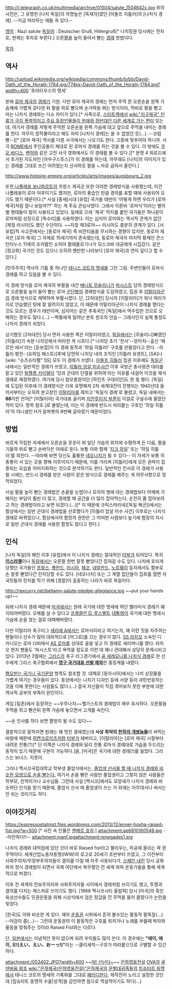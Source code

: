 http://i.telegraph.co.uk/multimedia/archive/01504/salute_1504842c.jpg
위의 사진은, 그 유명한 [나치 독일]의 악명높은 [독재자]였던 [아돌프 히틀러]의 [나치식 경례].
--지금 따라하는 애들 꼭 있다--

[[영어]] : Nazi salute
[[독일어]] : Deutscher Gruß, Hitlergruß[* 나치정권 당시에는 전자로, 현재는 후자로 부른다.]
오른[[팔]]을 높이 들어서 뻗는 [[경례]] 방법이다.

[[목차]]
== 역사 ==
http://upload.wikimedia.org/wikipedia/commons/thumb/b/bb/David-Oath_of_the_Horatii-1784.jpg/774px-David-Oath_of_the_Horatii-1784.jpg?width=400
'호라티우스의 맹세'

본래 [[로마 제국]]의 [[경례]]가 기원. 다만 로마 제국의 경례는 먼저 주먹 쥔 오른손을 왼쪽 가슴께에 가볍게 갖다댄 뒤 팔을 위로 뻗으며 손가락을 펴는 방식이라, 막바로 팔을 뻗고 마는 나치식 경례와는 다소 차이가 있다.[* 사족으로, [[스타트렉]]에서 [[wiki:"지구제국" 인류가 극히 폭력적이고 주요 등장인물들이 원래와 정반대인 다른 세계로 가는 편]]이 있는데, 여기서 경례를 저렇게 주먹쥔 오른손을 왼쪽 가슴에 대고 앞으로 주먹을 내미는 경례를 한다. 아무리 창작물이라고 해도 차마 [나치식 경례]는 쓸 수 없었던 듯(…). --코럼빵--][* [로마 제국] 역사를 다룬 사극에서는 나오기도 한다. 고증에 맞추어야 하니까. 사극 [[ROME]]에서 주인공들이 제대로 된 로마식 경례를 하는 것을 볼 수 있다. 이 밖에도 [[쿠오 바디스]], [[벤허]]와 같은 고전 사극 영화에서도 이 경례를 볼 수 있다.][* 문명 4 워로드에서 추가된 지도자인 [아우구스투스]가 이 경례를 하는데, 아무래도 [나치]의 이미지가 있는 경례를 그대로 쓰긴 어려웠는지 선서하듯 팔을 ㄴ자로 굽혀서 올린다.]

http://www.histoire-empire.org/articles/arts/images/augsbourg_2.jpg

또한,[[나폴레옹 보나파르트]]의 프랑스 제국군 또한 이러한 경례방식을 사용했는데, 이건 나폴레옹이 로마 덕후이기도 했지만, 로마의 풍습인 만큼 경의를 표할 때에 사용되어 오기도 했기 때문이다.[* 사실 [중세]시대 [유럽] 국가들 태반이 '어떻게 하면 우리가 [로마 제국]처럼 잘나 보일까??' 하는 게 주요 관심사였다. 그래서 이른바 '로마식'이라는 별의별 행태들이 많이 사용되고 있었다. 일례로 으레 '제국' 딱지를 붙인 국가들은 하나같이 로마처럼 상징으로 [독수리]를 사용하였다. 이는 심지어 로마와는 역사적 관계가 없던 [제정 러시아]도 했던 수단이다. ~~자칭 제3로마~~ 러시아도 충분히 관계가 있다. [서유럽]적 사고관에서는 [동로마 제국] 즉 비잔티움을 무시하는 경향이 있지만, 동로마 제국은 [로마 제국] 그 자체로 15세기까지 존속했는데, 동로마 제국의 마지막 황제인 콘스탄티누스 11세의 조카딸인 소피아 팔레올로기나가 모스크바 대공에게 시집갔다. 같은 [정교회] 국가인 것도 있으니 오히려 웬만한 나라보다 [로마 제국]과 연이 깊다고 할 수 있다.]
{{{#!html
<img src="http://cfs14.tistory.com/image/33/tistory/2008/12/23/00/48/494fb6e02fe71" width=600>
}}}

[민주주의] 역사의 기틀 중 하나인 [[테니스 코트의 맹세]]를 그린 그림. 주변인들이 로마식 경례를 하고 있음을 볼 수 있다.

이 경례 방식을 로마 제국의 부활을 내건 [[베니토 무솔리니]]가 [[파시스트]] 당의 경례방식으로 오른팔을 높이 들어 뻗는 로마 [[군단병]]의 경례방식을 도입하였고, 집권 후 [[이탈리아군]]의 경례 방식으로 채택하며 부활시켰다. 단, [2차대전] 당시의 [이탈리아]가 워낙 여러가지로 안습했던 탓에 잘 알려지지 않았고, 이 때문에 이탈리아군이 나치식 경례를 했다는 것도 모르는 경우가 태반이며, 심지어는 같은 추축국인 [독일]에서 역수입한 것으로 오해하는 경우도 많다.(…) --짝퉁에게 밀려난 본토 원조의 안습-- 그래서인지 실제 통칭도 나치식 경례가 되었다.

상기했듯 [2차대전] 당시 먼저 사용한 쪽은 이탈리아였고, [[독일]]에서는 [무솔리니]빠였던 [히틀러]가 속한 나치당에서 따라한 게 시초다.[* 나치당 초기 '전사'--양아치--출신 '헤르만 에서'라는 [듣보잡]이 이 경례 동작과 '하일 히틀러!' 구호를 만들었다고 한다. -히틀러 평전- (요하임 페스트)]후에 당연히 나치당 내의 조직인 [히틀러 유겐트], [SA]나 [wiki: "슈츠슈타펠" SS] 모두 이 경례가 쓰였다. [[아돌프 히틀러]] 집권 이후에도 [[독일군]] 내에서는 일반적인 경례가 쓰였고, [[히틀러 암살 미수사건]] 이후 국방군 총사령관 대리를 맡고 있던 [[빌헬름 카이텔]]이 '당과 군대의 단결을 위하여'라는 이유를 내걸어 이것을 제식 경례로 제정하였다. 여기에 당시 참모총장이던 [하인츠 구데리안]도 한 몫 했다. [독일]에 도입된 이후에 이 경례방식은 더욱 유명해져 2차 세계대전이 진행되는 1940년대 들어서부터는 오히려 본고장인 [[이탈리아]]를 제치고 '독일식 경례'로 불렸고, 독일 내에서는 '''88'''이란 은어[* [이탈리아] 국가대표 골키퍼 [[지안루이지 부폰]]이 이걸로 구설수에 올랐던 적이 있다. 항목 참조.]로 불렸는데, 이는 이 경례에 반드시 따라붙는 구호인 '하일 히틀러'의 이니셜인 H가 알파벳의 8번째 글자였기 때문이었다. 

== 방법 ==
바르게 직립한 자세에서 오른손을 꼿꼿이 펴 일단 가슴의 위치에 수평하게 든 다음, 팔을 기울여 위로 뻗고 손바닥은 아래로 둔다. 보통 이와 함께  '[[지크 하일]]' 또는 '하일 히틀러'를 외친다. --따라해 보면 당신도 훌륭한 [[네오나치]]가 될 수 있다-- 이 자세가 보통 히총통이 서 있는 곳을 향해 이루어지기 때문에, 이를 가리켜 [히틀러]에게 모든 권력이 집중되는 모습을 이미지화하는 것으로 분석하기도 한다. 일반적인 인사로 이 경례가 사용될 시에는, 반드시 경례를 받은 사람이 같은 방식으로 경례를 해주는 게 의무사항으로 정착되었다.

사실 팔을 높이 뻗는 경례법은 손끝을 눈썹이나 모자의 챙에 대는 경례법보다 어깨에 가해지는 부담이 훨씬 더 많고, 경례할 때 공간을 더 많이 잡아먹는다. 순전히 폼 잡아보려고 하는 경례법이라고 보면 되겠다.(…)[* 이 때문에 크릭스마리네([독일 해군])에서는 함상에서는 일반 군대식 경례법을 선호했다가 [히틀러 암살 미수 사건] 이후로는 나치식 경례로 바뀌었으나, 함상에서의 함장의 권한은 그 어떠한 사람보다 높기에 함장의 지시로 일반 군대식 경례를 사용한 함정도 많다고 한다.]

== 인식 ==
[나치 독일]의 패전 이후 [유럽]에서 이 나치식 경례는 절대적인 [[터부]]가 되어있다. 특히 '''[[이스라엘]]'''이나 [[독일]]에서는 오른팔 한번 잘못 뻗었다간 잡혀갈 수도 있다. 나치에 호되게 당했던 국가들인 [[프랑스]], [[폴란드]], [[러시아]], [[체코]], [[네덜란드]], [[노르웨이]] 등지에서도 함부로 손 잘못 뻗었다간 린치당할 수도 있다. [네오나치] 또는 그 계열 집단들이 집회를 열면 자국민들의 린치를 막기 위해 [경찰]이 출동하는 나라가 바로 독일이다.

http://rexcurry.net/bellamy-salute-pledge-allegiance.jpg
~~put your hands up!~~

되레 나치식 경례 때문에 [[미국]]에서는 원래 국기에 대한 맹세에 하던 벨라미식 경례가 폐지되어버렸다. 오해를 살 수 있다고 [[프랭클린 D. 루스벨트]] [[대통령]]이 국기에 대한 맹세시 가슴에 손을 얹는 걸로 대체해버렸다.

다만 이탈리아 축구리그 [[세리에 A]]에서는 로마식이라고 여기는지, 꽤 이런 짓을 자주하는 팬들이나 선수가 많아 대외적으로 [어그로]를 끄는 경우가 많다. [[SS 라치오]] 소속인 디 카니오는 로마 더비에서 [[AS 로마]]를 상대로 골을 넣고 이 경례로 세리머니를 했다. 라치오 현지 팬들도 '파시스트'라고 욕먹을 정도로 이런 데 꽤나 관대해서 상당히 문제시되고 있다. 2013년 3월에는 [[그리스]]의 축구 리그경기에서 [http://www.yonhapnews.co.kr/sports/2013/03/17/1003000000AKR20130317018751007.HTML 골 세레모니를 나치식 경례]로 한 선수에게 그리스 축구협회에서 [http://news.naver.com/main/read.nhn?mode=LSD&mid=sec&sid1=107&oid=139&aid=0001995484 '''영구 국가대표 선발 제외''']란 중징계를 내렸다.

[[혐오받는 국기나 국기문양]] 항목도 참조할 것. 대체로 [동아시아]에서는 나치 상징물을 가볍게 여기는 경우들이 있다. 동양에서는 나치기 디자인 등에 서양 등이 과민반응하는 것을 이해 못한다는 사람들도 많다.(…) 결국 자신들이 직접 겪어보지 못한 부분에 대한 역사적 공부의 부족이 원인이다.

게임 [킬존]에서 등장하는 ~~우주나치~~헬가스트의 경례법이 매우 유사하다. 오른팔을 주먹을 쥐고 뻗은뒤 왼쪽 가슴에 놓으면서 고개를 숙인다.

~~손 인사를 하다 보면 짤방이 될 수도 있다~~

결론적으로 말하자면 원래는 꽤 멋진 경례였는데 '''사상 최악의 [[천하의 개쌍놈들]]'''이 써먹는 바람에 때문에 [[하켄크로이츠]]처럼 [[터부]]가 돼버리고, [이탈리아]는 [로마 제국] 시절부터 내려온 전통(?)[* 단 이쪽은 나치식 경례와 달리 전통 로마식 경례대로 가슴을 두드리는 동작이 있기 때문에 구분이 가능하다.]을, [미국]은 국기에 대한 경례(!)를 잃었다. 그리스는 보너스. 지못미.

그러나 멕시코국립대학교 학부생 졸업식에서는, [http://www.trabajosocial.unam.mx/boletin/boletin18.html 졸업생 선서를 할 때 나치식 경례와 비슷한 모양으로 손을 뻗는다.] 여기서 손을 뻗은 사람만 졸업생이고 그렇지 않은 사람들은 학부모, 친척이거나 교수님들. 그런데 사실 [멕시코]에서도 모양새가 나치식 경례와 비슷하단 인식을 받기 때문에, 졸업식 선서 때 졸업생이 쓰는 거 외에는 아무데서나 써서는 안 되는 것이기도 하다.

== 이야깃거리 ==
https://espressostalinist.files.wordpress.com/2013/12/enver-hoxha-raised-fist.jpg?w=500 [* 사진 속 인물은 [[엔베르 호자]].]
attachment:ap6810160546.jpg
--미안하다!!--
attachment:manf.jpgattachment:renegades1.jpg


나치식 경례와 대척점에 있던 것이 바로 Raised fist라고 불리우는, 허공에 올리는 꽉 쥔 주먹이다. 세계산업노동자동맹(IWW)의 로고로 20세기 초반부터 쓰였고, 그 이전부터 사회주의자/무정부주의자들이 결의를 다질 때 자주 사용되다가, [[스페인 내전]] 당시 공화파의 정식 경례법이 되면서 국제 여단에서 복무했던 전 세계 좌파 운동가들을 통해 세계적으로 퍼졌다.

이후 전 세계의 진보주의자와 사회주의자들 사이에서 경례처럼 쓰이기도 했고, 투쟁과 결의를 다지는 제스쳐로 쓰이기도 했다. [1968 멕시코시티 올림픽] 당시 [미국]의 흑인 육상선수들도 민권운동을 위해 시상식에서 검은 장갑을 낀 주먹을 들어 올렸다가 논란을 빚었다. 

[한국]도 이와 비슷한 게 있다. 재야 [[운동권]] 시위에서 흔히 볼수있는 팔동작 팔뚝질(…). --어감이 좀(…)-- 그런데 운동권의 이 팔동작은 구호를 외치거나 노래를 부를때 박자와 율동을 맞춰주는 것이라 Raised Fist와는 다르다.

단, [[일본]]에서는 이념적인 뜻이 없으며 되려 우익들도 많이 쓴다. 이 경우에는 '''"에이, 에이, 오!(えい、えい、おーっ!)"'''라는 --클리셰적--구호가 따라붙으므로 구별할 수 있긴 하다.

attachment:/053402.JPG?width=600
~~[[야! 신난다~]]~~
[[은하영웅전설]] [[OVA]]의 [[골덴바움 왕조]] [[wiki:"은하제국(은하영웅전설)"은하제국]]의 [[문벌대귀족]]들의 [[립슈타트 동맹]]에서 테니스 코트의 맹세의 기록화를 그대로 [[패러디]]한다. 제작진이 노리고 설정한 것인데 [립슈타트 동맹의 수꼴|성격]을 감안하면 참으로 역설적이기도 하다(…)
